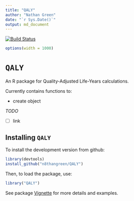 ```yaml
---
title: "QALY"
author: "Nathan Green"
date: "`r Sys.Date()`"
output: md_document
---
```


[![Build Status](https://travis-ci.org/n8thangreen/QALY.svg?branch=master)](https://travis-ci.org/n8thangreen/QALY)


```r
options(width = 1000)
```


# `QALY`

An R package for Quality-Adjusted Life-Years calculations.

Currently contains functions to:

* create object

_TODO_

- [ ] link


## Installing `QALY`

To install the development version from github:
```r
library(devtools)
install_github("n8thangreen/QALY")
```

Then, to load the package, use:
```r
library("QALY")
```

See package [Vignette](http://htmlpreview.github.io/?https://github.com/n8thangreen/QALY/blob/master/inst/doc/vignette_main.html) for more details and examples.
